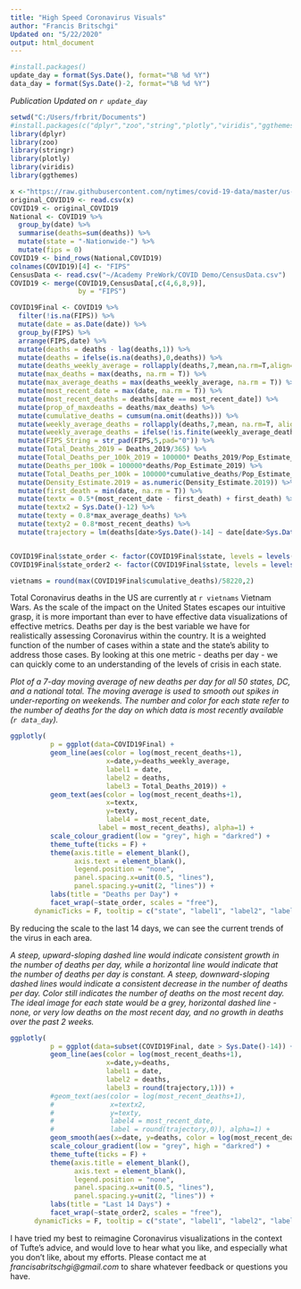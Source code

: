 ```yaml
---
title: "High Speed Coronavirus Visuals"
author: "Francis Britschgi"
Updated on: "5/22/2020"
output: html_document
---
```

```r
#install.packages()
update_day = format(Sys.Date(), format="%B %d %Y")
data_day = format(Sys.Date()-2, format="%B %d %Y")
```

*Publication Updated on `r update_day`*

```r
setwd("C:/Users/frbrit/Documents")
#install.packages(c("dplyr","zoo","string","plotly","viridis","ggthemes"),repos = "http://cran.us.r-project.org")
library(dplyr)
library(zoo)
library(stringr)
library(plotly)
library(viridis)
library(ggthemes)

x <-"https://raw.githubusercontent.com/nytimes/covid-19-data/master/us-states.csv"
original_COVID19 <- read.csv(x)
COVID19 <- original_COVID19
National <- COVID19 %>%
  group_by(date) %>%
  summarise(deaths=sum(deaths)) %>%
  mutate(state = "-Nationwide-") %>%
  mutate(fips = 0)
COVID19 <- bind_rows(National,COVID19)
colnames(COVID19)[4] <- "FIPS"
CensusData <- read.csv("~/Academy PreWork/COVID Demo/CensusData.csv")
COVID19 <- merge(COVID19,CensusData[,c(4,6,8,9)], 
                 by = "FIPS")

COVID19Final <- COVID19 %>%
  filter(!is.na(FIPS)) %>%
  mutate(date = as.Date(date)) %>%
  group_by(FIPS) %>%
  arrange(FIPS,date) %>%
  mutate(deaths = deaths - lag(deaths,1)) %>%
  mutate(deaths = ifelse(is.na(deaths),0,deaths)) %>%
  mutate(deaths_weekly_average = rollapply(deaths,7,mean,na.rm=T,align='right',fill=NA)) %>%
  mutate(max_deaths = max(deaths, na.rm = T)) %>%
  mutate(max_average_deaths = max(deaths_weekly_average, na.rm = T)) %>%
  mutate(most_recent_date = max(date, na.rm = T)) %>%
  mutate(most_recent_deaths = deaths[date == most_recent_date]) %>%
  mutate(prop_of_maxdeaths = deaths/max_deaths) %>%
  mutate(cumulative_deaths = cumsum(na.omit(deaths))) %>%
  mutate(weekly_average_deaths = rollapply(deaths,7,mean, na.rm=T, align='right', fill=NA)) %>%
  mutate(weekly_average_deaths = ifelse(!is.finite(weekly_average_deaths),NA,round(weekly_average_deaths,0))) %>%
  mutate(FIPS_String = str_pad(FIPS,5,pad="0")) %>%
  mutate(Total_Deaths_2019 = Deaths_2019/365) %>%
  mutate(Total_Deaths_per_100k_2019 = 100000* Deaths_2019/Pop_Estimate_2019) %>%
  mutate(Deaths_per_100k = 100000*deaths/Pop_Estimate_2019) %>%
  mutate(Total_Deaths_per_100k = 100000*cumulative_deaths/Pop_Estimate_2019) %>%
  mutate(Density_Estimate.2019 = as.numeric(Density_Estimate.2019)) %>%
  mutate(first_death = min(date, na.rm = T)) %>%
  mutate(textx = 0.5*(most_recent_date - first_death) + first_death) %>%
  mutate(textx2 = Sys.Date()-12) %>%
  mutate(texty = 0.8*max_average_deaths) %>%
  mutate(texty2 = 0.8*most_recent_deaths) %>%
  mutate(trajectory = lm(deaths[date>Sys.Date()-14] ~ date[date>Sys.Date()-14])$coef[2])


COVID19Final$state_order <- factor(COVID19Final$state, levels = levels(reorder(COVID19Final$state, -COVID19Final$most_recent_deaths)))
COVID19Final$state_order2 <- factor(COVID19Final$state, levels = levels(reorder(COVID19Final$state, -COVID19Final$trajectory)))

vietnams = round(max(COVID19Final$cumulative_deaths)/58220,2)
```

Total Coronavirus deaths in the US are currently at `r vietnams` Vietnam Wars. As the scale of the impact on the United States escapes our intuitive grasp, it is more important than ever to have effective data visualizations of effective metrics. Deaths per day is the best variable we have for realistically assessing Coronavirus within the country. It is a weighted function of the number of cases within a state and the state's ability to address those cases. By looking at this one metric - deaths per day - we can quickly come to an understanding of the levels of crisis in each state.

*Plot of a 7-day moving average of new deaths per day for all 50 states, DC, and a national total. The moving average is used to smooth out spikes in under-reporting on weekends. The number and color for each state refer to the number of deaths for the day on which data is most recently available (`r data_day`).*

```r
ggplotly(
          p = ggplot(data=COVID19Final) +
          geom_line(aes(color = log(most_recent_deaths+1),
                        x=date,y=deaths_weekly_average, 
                        label1 = date, 
                        label2 = deaths, 
                        label3 = Total_Deaths_2019)) + 
          geom_text(aes(color = log(most_recent_deaths+1),
                        x=textx,
                        y=texty,
                        label4 = most_recent_date,
                      label = most_recent_deaths), alpha=1) + 
          scale_colour_gradient(low = "grey", high = "darkred") +
          theme_tufte(ticks = F) +
          theme(axis.title = element_blank(),
                axis.text = element_blank(),
                legend.position = "none",
                panel.spacing.x=unit(0.5, "lines"),
                panel.spacing.y=unit(2, "lines")) +
          labs(title = "Deaths per Day") +
          facet_wrap(~state_order, scales = "free"),
      dynamicTicks = F, tooltip = c("state", "label1", "label2", "label3", "label4"))
```

By reducing the scale to the last 14 days, we can see the current trends of the virus in each area.

*A steep, upward-sloping dashed line would indicate consistent growth in the number of deaths per day, while a horizontal line would indicate that the number of deaths per day is constant. A steep, downward-sloping dashed lines would indicate a consistent decrease in the number of deaths per day. Color still indicates the number of deaths on the most recent day. The ideal image for each state would be a grey, horizontal dashed line - none, or very low deaths on the most recent day, and no growth in deaths over the past 2 weeks.*

```r
ggplotly(
          p = ggplot(data=subset(COVID19Final, date > Sys.Date()-14)) +
          geom_line(aes(color = log(most_recent_deaths+1),
                        x=date,y=deaths, 
                        label1 = date, 
                        label2 = deaths, 
                        label3 = round(trajectory,1))) + 
          #geom_text(aes(color = log(most_recent_deaths+1),
          #              x=textx2,
          #              y=texty,
          #              label4 = most_recent_date,
          #              label = round(trajectory,0)), alpha=1) + 
          geom_smooth(aes(x=date, y=deaths, color = log(most_recent_deaths+1)), formula = y ~ x, method = "lm", linetype="dashed", se = F, size = .2)+
          scale_colour_gradient(low = "grey", high = "darkred") +
          theme_tufte(ticks = F) +
          theme(axis.title = element_blank(),
                axis.text = element_blank(),
                legend.position = "none",
                panel.spacing.x=unit(0.5, "lines"),
                panel.spacing.y=unit(2, "lines")) +
          labs(title = "Last 14 Days") +
          facet_wrap(~state_order2, scales = "free"),
      dynamicTicks = F, tooltip = c("state", "label1", "label2", "label3", "label4"))
```

I have tried my best to reimagine Coronavirus visualizations in the context of Tufte's advice, and would love to hear what you like, and especially what you don't like, about my efforts. Please contact me at *francisabritschgi@gmail.com* to share whatever feedback or questions you have. 